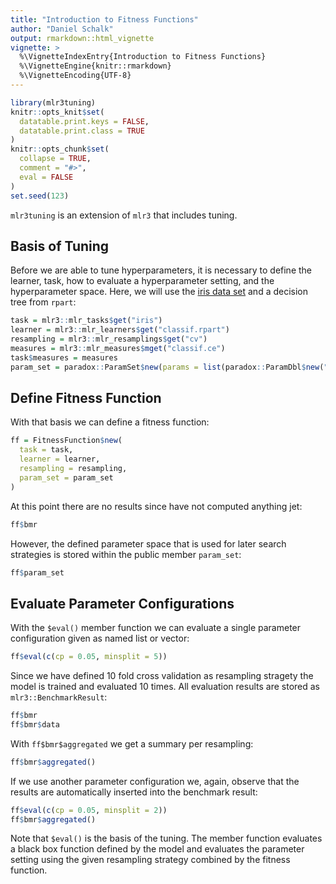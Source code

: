 ```yaml
---
title: "Introduction to Fitness Functions"
author: "Daniel Schalk"
output: rmarkdown::html_vignette
vignette: >
  %\VignetteIndexEntry{Introduction to Fitness Functions}
  %\VignetteEngine{knitr::rmarkdown}
  %\VignetteEncoding{UTF-8}
---
```


```r
library(mlr3tuning)
knitr::opts_knit$set(
  datatable.print.keys = FALSE,
  datatable.print.class = TRUE
)
knitr::opts_chunk$set(
  collapse = TRUE,
  comment = "#>",
  eval = FALSE
)
set.seed(123)
```

`mlr3tuning` is an extension of `mlr3` that includes tuning.

## Basis of Tuning

Before we are able to tune hyperparameters, it is necessary to define the learner, task, how to evaluate a hyperparameter setting, and the hyperparameter space. Here, we will use the [iris data set](https://en.wikipedia.org/wiki/Iris_flower_data_set) and a decision tree from `rpart`:

```r
task = mlr3::mlr_tasks$get("iris")
learner = mlr3::mlr_learners$get("classif.rpart")
resampling = mlr3::mlr_resamplings$get("cv")
measures = mlr3::mlr_measures$mget("classif.ce")
task$measures = measures
param_set = paradox::ParamSet$new(params = list(paradox::ParamDbl$new("cp", lower = 0.001, upper = 0.1)))
```

## Define Fitness Function

With that basis we can define a fitness function:

```r
ff = FitnessFunction$new(
  task = task,
  learner = learner,
  resampling = resampling,
  param_set = param_set
)
```

At this point there are no results since have not computed anything jet:
```r
ff$bmr
```

However, the defined parameter space that is used for later search strategies is stored within the public member `param_set`:
```r
ff$param_set
```

## Evaluate Parameter Configurations

With the `$eval()` member function we can evaluate a single parameter configuration given as named list or vector:
```r
ff$eval(c(cp = 0.05, minsplit = 5))
```

Since we have defined 10 fold cross validation as resampling stragety the model is trained and evaluated 10 times. All evaluation results are stored as `mlr3::BenchmarkResult`:
```r
ff$bmr
ff$bmr$data
```

With `ff$bmr$aggregated` we get a summary per resampling:
```r
ff$bmr$aggregated()
```

If we use another parameter configuration we, again, observe that the results are automatically inserted into the benchmark result:
```r
ff$eval(c(cp = 0.05, minsplit = 2))
ff$bmr$aggregated()
```

Note that `$eval()` is the basis of the tuning. The member function evaluates a black box function defined by the model and evaluates the parameter setting using the given resampling strategy combined by the fitness function.
